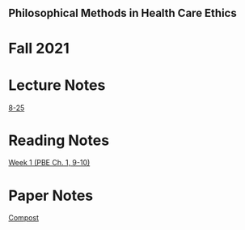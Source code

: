 ==Philosophical Methods in Health Care Ethics==
= Fall 2021 =

=Lecture Notes=

[[8-25]]

=Reading Notes=

[[Week 1 (PBE Ch. 1, 9-10)]]

=Paper Notes=

[[Compost]]
